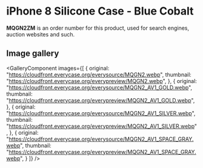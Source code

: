 
# iPhone 8 Silicone Case - Blue Cobalt

<Callout type='info' emoji='👉🏻'>**MQGN2ZM** is an order number for this product, used for search engines, auction websites and such.</Callout>

## Image gallery

<GalleryComponent
    images={[
      {
        original: "https://cloudfront.everycase.org/everysource/MQGN2.webp",
        thumbnail: "https://cloudfront.everycase.org/everypreview/MQGN2.webp",
      },
      {
        original: "https://cloudfront.everycase.org/everysource/MQGN2_AV1_GOLD.webp",
        thumbnail: "https://cloudfront.everycase.org/everypreview/MQGN2_AV1_GOLD.webp",
      },
      {
        original: "https://cloudfront.everycase.org/everysource/MQGN2_AV1_SILVER.webp",
        thumbnail: "https://cloudfront.everycase.org/everypreview/MQGN2_AV1_SILVER.webp",
      },
      {
        original: "https://cloudfront.everycase.org/everysource/MQGN2_AV1_SPACE_GRAY.webp",
        thumbnail: "https://cloudfront.everycase.org/everypreview/MQGN2_AV1_SPACE_GRAY.webp",
      }
    ]}
  />
